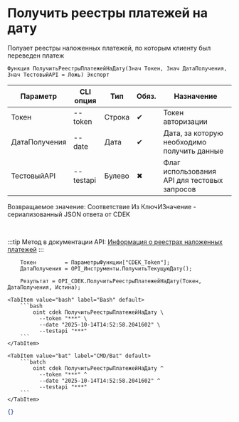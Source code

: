 ﻿---
sidebar_position: 3
description: Получить реестры платежей на дату и другие функции для работы с CDEK в Открытом пакете интеграций - бесплатной open-source библиотеке интеграций для 1С:Предприятие 8, OneScript и CLI
keywords: [1C, 1С, 1С:Предприятие, 1С:Предприятие 8.3, API, Интеграция, Сервисы, Обмен, OneScript, CLI, CDEK]
---


# Получить реестры платежей на дату
 Полуает реестры наложенных платежей, по которым клиенту был переведен платеж



`Функция ПолучитьРеестрыПлатежейНаДату(Знач Токен, Знач ДатаПолучения, Знач ТестовыйAPI = Ложь) Экспорт`

  | Параметр | CLI опция | Тип | Обяз. | Назначение |
  |-|-|-|-|-|
  | Токен | --token | Строка | &#x2714; | Токен авторизации |
  | ДатаПолучения | --date | Дата | &#x2714; | Дата, за которую необходимо получить данные |
  | ТестовыйAPI | --testapi | Булево | &#x2716; | Флаг использования API для тестовых запросов |

  
  Возвращаемое значение:   Соответствие Из КлючИЗначение - сериализованный JSON ответа от CDEK

<br/>

:::tip
Метод в документации API: [Информация о реестрах наложенных платежей](https://api-docs.cdek.ru/107254706.html)
:::
<br/>


```bsl title="Пример использования для 1С:Предприятие/OneScript"
    Токен         = ПараметрыФункции["CDEK_Token"];
    ДатаПолучения = OPI_Инструменты.ПолучитьТекущуюДату();

    Результат = OPI_CDEK.ПолучитьРеестрыПлатежейНаДату(Токен, ДатаПолучения, Истина);
```
    

 <Tabs>
  
    <TabItem value="bash" label="Bash" default>
        ```bash
            oint cdek ПолучитьРеестрыПлатежейНаДату \
              --token "***" \
              --date "2025-10-14T14:52:58.2041602" \
              --testapi "***"
        ```
    </TabItem>
  
    <TabItem value="bat" label="CMD/Bat" default>
        ```batch
            oint cdek ПолучитьРеестрыПлатежейНаДату ^
              --token "***" ^
              --date "2025-10-14T14:52:58.2041602" ^
              --testapi "***"
        ```
    </TabItem>
</Tabs>


```json title="Результат"
{}
```
